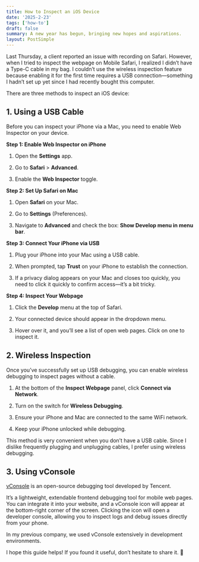 ```yaml
---
title: How to Inspect an iOS Device
date: '2025-2-23'
tags: ['how-to']
draft: false
summary: A new year has begun, bringing new hopes and aspirations.
layout: PostSimple
---
```


<TOCInline toc={props.toc} exclude="Overview" toHeading={2} />

Last Thursday, a client reported an issue with recording on Safari. However, when I tried to inspect the webpage on Mobile Safari, I realized I didn’t have a Type-C cable in my bag. I couldn’t use the wireless inspection feature because enabling it for the first time requires a USB connection—something I hadn’t set up yet since I had recently bought this computer.

There are three methods to inspect an iOS device:

## 1. Using a USB Cable

Before you can inspect your iPhone via a Mac, you need to enable Web Inspector on your device.

**Step 1: Enable Web Inspector on iPhone**

1. Open the **Settings** app.

2. Go to **Safari** > **Advanced**.

3. Enable the **Web Inspector** toggle.

**Step 2: Set Up Safari on Mac**

1. Open **Safari** on your Mac.

2. Go to **Settings** (Preferences).

3. Navigate to **Advanced** and check the box: **Show Develop menu in menu bar**.

**Step 3: Connect Your iPhone via USB**

1. Plug your iPhone into your Mac using a USB cable.

2. When prompted, tap **Trust** on your iPhone to establish the connection.

3. If a privacy dialog appears on your Mac and closes too quickly, you need to click it quickly to confirm access—it’s a bit tricky.

**Step 4: Inspect Your Webpage**

1. Click the **Develop** menu at the top of Safari.

2. Your connected device should appear in the dropdown menu.

3. Hover over it, and you’ll see a list of open web pages. Click on one to inspect it.

## 2. Wireless Inspection

Once you’ve successfully set up USB debugging, you can enable wireless debugging to inspect pages without a cable.

1. At the bottom of the **Inspect Webpage** panel, click **Connect via Network**.

2. Turn on the switch for **Wireless Debugging**.

3. Ensure your iPhone and Mac are connected to the same WiFi network.

4. Keep your iPhone unlocked while debugging.

This method is very convenient when you don’t have a USB cable. Since I dislike frequently plugging and unplugging cables, I prefer using wireless debugging.

## 3. Using vConsole

[vConsole](https://github.com/Tencent/vConsole) is an open-source debugging tool developed by Tencent.

It’s a lightweight, extendable frontend debugging tool for mobile web pages. You can integrate it into your website, and a vConsole icon will appear at the bottom-right corner of the screen. Clicking the icon will open a developer console, allowing you to inspect logs and debug issues directly from your phone.

In my previous company, we used vConsole extensively in development environments.

I hope this guide helps! If you found it useful, don’t hesitate to share it. 🚀
